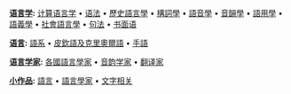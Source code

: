 '''[[:Category:语言学|语言学]]:''' [[:Category:计算语言学|计算语言学]] • [[:Category:语法|语法]] • [[:Category:歷史語言學|歷史語言學]] • [[:Category:構詞學|構詞學]] • [[:Category:語音學|語音學]] • [[:Category:音韻學|音韻學]] • [[:Category:語用學|語用學]] • [[:Category:語義學|語義學]] • [[:Category:社會語言學|社會語言學]] • [[:Category:句法|句法]] • [[:Category:书面语|书面语]]

'''[[:Category:语言|语言]]:''' [[:Category:語系|語系]] • [[:Category:皮欽語及克里奧爾語|皮欽語及克里奧爾語]] • [[:Category:手語|手語]]

'''[[:Category:语言学家|语言学家]]:''' [[:Category:各國語言學家|各國語言學家]] • [[:Category:音韵学家|音韵学家]] • [[:Category:翻译家|翻译家]]

'''[[:Category:語言學小作品|小作品]]:''' [[:Category:語言小作品|語言]] • [[:Category:語言學家小作品|語言學家]] • [[:Category:文字相关小作品|文字相关]]